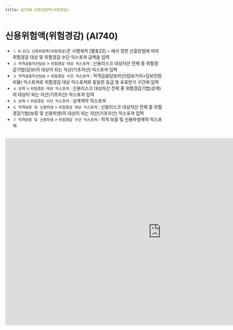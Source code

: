 ```yaml
---
title: AI740 신용위험액(위험경감)
---
```

# 신용위험액(위험경감) (AI740)

<Accordion multiple activeIndex={[]}>
<AccordionTab header="[작성 요령]">

 - ⒈ `K-ICS 신용위험액(위험경감)`은 시행세칙 [별표22] <OverlayDemo id ="451"/> ~ <OverlayDemo id ="453"/>에서 정한 산출방법에 따라 위험경감 대상 및 위험경감 수단 익스포져 금액을 입력
 - ⒉ `적격금융자산담보` \> `위험경감 대상 익스포져` : 신용리스크 대상자산 전체 중 위험경감기법(담보)의 대상이 되는 자산(기초자산) 익스포져 입력
 - ⒊ `적격금융자산담보` \> `위험경감 수단 익스포져` : 적격금융담보자산(담보가치×담보인정비율) 익스포져로 위험경감 대상 익스포져와 동일한 등급 및 유효만기 구간에 입력
 - ⒋ `상계` \> `위험경감 대상 익스포져` : 신용리스크 대상자산 전체 중 위험경감기법(상계)의 대상이 되는 자산(기초자산) 익스포져 입력
 - ⒌ `상계` \> `위험경감 수단 익스포져` : 상계계약 익스포져
 - ⒍ `적격보증 및 신용파생` \> `위험경감 대상 익스포져` : 신용리스크 대상자산 전체 중 위험경감기법(보증 및 신용파생)의 대상이 되는 자산(기초자산) 익스포져 입력
 - ⒎ `적격보증 및 신용파생` \> `위험경감 수단 익스포져` : 적격 보증 및 신용파생계약 익스포져

</AccordionTab>
</Accordion>

<br/>

<iframe width="1000" height="600" frameBorder="0" scrolling="no"
src="https://onedrive.live.com/embed?resid=AB5F66CE0CF8D024%2116554&authkey=%21ACzRWZavyE-79hc&em=2
&AllowTyping=True
&wdAllowInteractivity=False&ActiveCell='6-3'!F10&Item='6-3'!A7:AM391
&wdHideGridlines=True
&wdDownloadButton=False
&waccluster=PSG3">
</iframe>
